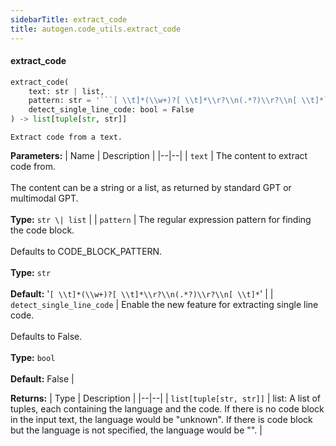```yaml
---
sidebarTitle: extract_code
title: autogen.code_utils.extract_code
---
```


<code class="doc-symbol doc-symbol-heading doc-symbol-function"></code>
#### extract_code

```python
extract_code(
    text: str | list,
    pattern: str = '```[ \\t]*(\\w+)?[ \\t]*\\r?\\n(.*?)\\r?\\n[ \\t]*```',
    detect_single_line_code: bool = False
) -> list[tuple[str, str]]
```

    Extract code from a text.

<b>Parameters:</b>
| Name | Description |
|--|--|
| `text` | The content to extract code from.<br/><br/>The content can be a string or a list, as returned by standard GPT or multimodal GPT.<br/><br/>**Type:** `str \| list` |
| `pattern` | The regular expression pattern for finding the code block.<br/><br/>Defaults to CODE_BLOCK_PATTERN.<br/><br/>**Type:** `str`<br/><br/>**Default:** '```[ \\t]*(\\w+)?[ \\t]*\\r?\\n(.*?)\\r?\\n[ \\t]*```' |
| `detect_single_line_code` | Enable the new feature for extracting single line code.<br/><br/>Defaults to False.<br/><br/>**Type:** `bool`<br/><br/>**Default:** False |

<b>Returns:</b>
| Type | Description |
|--|--|
| `list[tuple[str, str]]` | list: A list of tuples, each containing the language and the code. If there is no code block in the input text, the language would be "unknown". If there is code block but the language is not specified, the language would be "". |

<br />